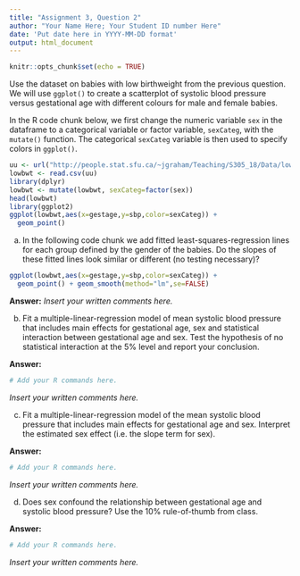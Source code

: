 ```yaml
---
title: "Assignment 3, Question 2"
author: "Your Name Here; Your Student ID number Here"
date: 'Put date here in YYYY-MM-DD format'
output: html_document
---
```


```r
knitr::opts_chunk$set(echo = TRUE)
```


Use the dataset on babies with low birthweight from the previous question. 
We will use `ggplot()` to create a scatterplot of systolic blood pressure versus gestational age with different colours for male and female babies. 

In the R code chunk below, we first change the numeric variable `sex`
in the dataframe to a categorical variable or factor variable, `sexCateg`, with the `mutate()` function. The categorical 
`sexCateg` variable is then used to specify colors in `ggplot()`.
 
```r
uu <- url("http://people.stat.sfu.ca/~jgraham/Teaching/S305_18/Data/lowbwt.csv")
lowbwt <- read.csv(uu)
library(dplyr)
lowbwt <- mutate(lowbwt, sexCateg=factor(sex))
head(lowbwt)
library(ggplot2)
ggplot(lowbwt,aes(x=gestage,y=sbp,color=sexCateg)) +
  geom_point()
```

(a)	In the following code chunk we add fitted least-squares-regression lines for each group defined by the gender of the babies. Do the slopes of these fitted lines look similar or different (no testing necessary)?

```r
ggplot(lowbwt,aes(x=gestage,y=sbp,color=sexCateg)) +
  geom_point() + geom_smooth(method="lm",se=FALSE)
```

**Answer:**
*Insert your written comments here.*

(b) Fit a multiple-linear-regression model of mean systolic blood pressure that includes main effects for gestational age, sex and statistical interaction between gestational age and sex. Test the hypothesis of no statistical interaction at the 5% level and report your conclusion.

**Answer:**

```r
# Add your R commands here.  
```

*Insert your written comments here.*

(c) Fit a multiple-linear-regression model of the mean systolic blood pressure that includes main effects for gestational age and sex. Interpret the estimated sex effect (i.e. the slope term for sex).

**Answer:**

```r
# Add your R commands here.  
```

*Insert your written comments here.*

(d) Does sex confound the relationship between gestational age and systolic blood pressure? Use the 10% rule-of-thumb from class.

**Answer:**

```r
# Add your R commands here.  
```

*Insert your written comments here.*
